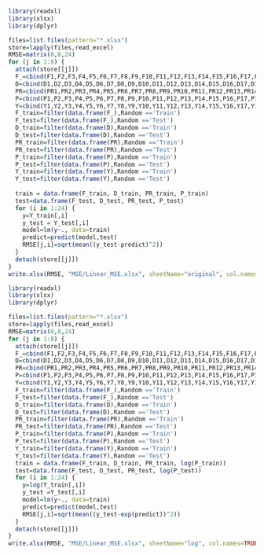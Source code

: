 ```{r}
library(readxl)
library(xlsx)
library(dplyr)

files=list.files(pattern="*.xlsx")
store=lapply(files,read_excel) 
RMSE=matrix(0,8,24)
for (j in 1:8) {
  attach(store[[j]])
  F_=cbind(F1,F2,F3,F4,F5,F6,F7,F8,F9,F10,F11,F12,F13,F14,F15,F16,F17,F18,F19,F20,F21,F22,F23,F24)
  D=cbind(D1,D2,D3,D4,D5,D6,D7,D8,D9,D10,D11,D12,D13,D14,D15,D16,D17,D18,D19,D20,D21,D22,D23,D24)
  PR=cbind(PR1,PR2,PR3,PR4,PR5,PR6,PR7,PR8,PR9,PR10,PR11,PR12,PR13,PR14,PR15,PR16,PR17,PR18,PR19,PR20,PR21,PR22,PR23,PR24)
  P=cbind(P1,P2,P3,P4,P5,P6,P7,P8,P9,P10,P11,P12,P13,P14,P15,P16,P17,P18,P19,P20,P21,P22,P23,P24)
  Y=cbind(Y1,Y2,Y3,Y4,Y5,Y6,Y7,Y8,Y9,Y10,Y11,Y12,Y13,Y14,Y15,Y16,Y17,Y18,Y19,Y20,Y21,Y22,Y23,Y24)
  F_train=filter(data.frame(F_),Random =='Train')
  F_test=filter(data.frame(F_),Random =='Test')
  D_train=filter(data.frame(D),Random =='Train')
  D_test=filter(data.frame(D),Random =='Test')
  PR_train=filter(data.frame(PR),Random =='Train')
  PR_test=filter(data.frame(PR),Random =='Test')
  P_train=filter(data.frame(P),Random =='Train')
  P_test=filter(data.frame(P),Random =='Test')
  Y_train=filter(data.frame(Y),Random =='Train')
  Y_test=filter(data.frame(Y),Random =='Test')
  
  train = data.frame(F_train, D_train, PR_train, P_train)
  test=data.frame(F_test, D_test, PR_test, P_test)
  for (i in 1:24) {
    y=Y_train[,i]
    y_test = Y_test[,i]
    model=lm(y~., data=train)
    predict=predict(model,test)
    RMSE[j,i]=sqrt(mean((y_test-predict)^2))
  }
  detach(store[[j]])
}
write.xlsx(RMSE, "MSE/Linear_MSE.xlsx", sheetName="original", col.names=TRUE, row.names=TRUE, append=TRUE)

```


```{r}
library(readxl)
library(xlsx)
library(dplyr)

files=list.files(pattern="*.xlsx")
store=lapply(files,read_excel) 
RMSE=matrix(0,8,24)
for (j in 1:8) {
  attach(store[[j]])
  F_=cbind(F1,F2,F3,F4,F5,F6,F7,F8,F9,F10,F11,F12,F13,F14,F15,F16,F17,F18,F19,F20,F21,F22,F23,F24)
  D=cbind(D1,D2,D3,D4,D5,D6,D7,D8,D9,D10,D11,D12,D13,D14,D15,D16,D17,D18,D19,D20,D21,D22,D23,D24)
  PR=cbind(PR1,PR2,PR3,PR4,PR5,PR6,PR7,PR8,PR9,PR10,PR11,PR12,PR13,PR14,PR15,PR16,PR17,PR18,PR19,PR20,PR21,PR22,PR23,PR24)
  P=cbind(P1,P2,P3,P4,P5,P6,P7,P8,P9,P10,P11,P12,P13,P14,P15,P16,P17,P18,P19,P20,P21,P22,P23,P24)
  Y=cbind(Y1,Y2,Y3,Y4,Y5,Y6,Y7,Y8,Y9,Y10,Y11,Y12,Y13,Y14,Y15,Y16,Y17,Y18,Y19,Y20,Y21,Y22,Y23,Y24)
  F_train=filter(data.frame(F_),Random =='Train')
  F_test=filter(data.frame(F_),Random =='Test')
  D_train=filter(data.frame(D),Random =='Train')
  D_test=filter(data.frame(D),Random =='Test')
  PR_train=filter(data.frame(PR),Random =='Train')
  PR_test=filter(data.frame(PR),Random =='Test')
  P_train=filter(data.frame(P),Random =='Train')
  P_test=filter(data.frame(P),Random =='Test')
  Y_train=filter(data.frame(Y),Random =='Train')
  Y_test=filter(data.frame(Y),Random =='Test')
  train = data.frame(F_train, D_train, PR_train, log(P_train))
  test=data.frame(F_test, D_test, PR_test, log(P_test))
  for (i in 1:24) {
    y=log(Y_train[,i])
    y_test =Y_test[,i]
    model=lm(y~., data=train)
    predict=predict(model,test)
    RMSE[j,i]=sqrt(mean((y_test-exp(predict))^2))
  }
  detach(store[[j]])
}
write.xlsx(RMSE, "MSE/Linear_MSE.xlsx", sheetName="log", col.names=TRUE, row.names=TRUE, append=TRUE)
```



